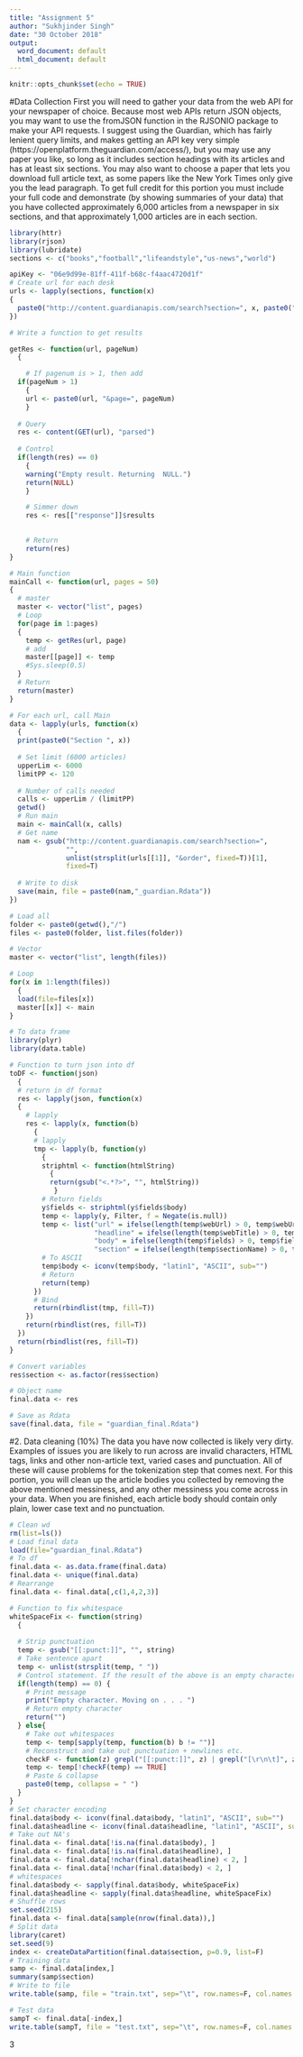 ```yaml
---
title: "Assignment 5"
author: "Sukhjinder Singh"
date: "30 October 2018"
output:
  word_document: default
  html_document: default
---
```


```r
knitr::opts_chunk$set(echo = TRUE)
```

#Data Collection
First you will need to gather your data from the web API for your newspaper of choice. Because most web APIs return JSON objects, you may want to use the fromJSON function in the RJSONIO package to make your API requests. I suggest using the Guardian, which has fairly lenient query limits, and makes getting an API key very simple (https://openplatform.theguardian.com/access/), but you may use any paper you like, so long as it includes section headings with its articles and has at least six sections. You may also want to choose a paper that lets you download full article text, as some papers like the New York Times only give you the lead paragraph. To get full credit for this portion you must include your full code and demonstrate (by showing summaries of your data) that you have collected approximately 6,000 articles from a newspaper in six sections, and that approximately 1,000 articles are in each section.


```r
library(httr)
library(rjson)
library(lubridate)
sections <- c("books","football","lifeandstyle","us-news","world")

apiKey <- "06e9d99e-81ff-411f-b68c-f4aac4720d1f"
# Create url for each desk
urls <- lapply(sections, function(x) 
{
  paste0("http://content.guardianapis.com/search?section=", x, paste0("&order-by=newest&show-fields=body&page-size=50&api-key=", apiKey))
})

# Write a function to get results

getRes <- function(url, pageNum) 
  {

    # If pagenum is > 1, then add
  if(pageNum > 1) 
    {
    url <- paste0(url, "&page=", pageNum)
    }  
  
  # Query
  res <- content(GET(url), "parsed")
  
  # Control
  if(length(res) == 0) 
    {
    warning("Empty result. Returning  NULL.")
    return(NULL)
    }

    # Simmer down
    res <- res[["response"]]$results
  

    # Return
    return(res)
}

# Main function
mainCall <- function(url, pages = 50)
{
  # master
  master <- vector("list", pages)
  # Loop
  for(page in 1:pages) 
  {
    temp <- getRes(url, page)
    # add
    master[[page]] <- temp
    #Sys.sleep(0.5)
  }
  # Return
  return(master)
}

# For each url, call Main
data <- lapply(urls, function(x) 
  { 
  print(paste0("Section ", x))
  
  # Set limit (6000 articles)
  upperLim <- 6000
  limitPP <- 120
  
  # Number of calls needed
  calls <- upperLim / (limitPP)
  getwd()
  # Run main
  main <- mainCall(x, calls)
  # Get name
  nam <- gsub("http://content.guardianapis.com/search?section=",
              "",
              unlist(strsplit(urls[[1]], "&order", fixed=T))[1],
              fixed=T)
  
  # Write to disk
  save(main, file = paste0(nam,"_guardian.Rdata"))
})

# Load all
folder <- paste0(getwd(),"/")
files <- paste0(folder, list.files(folder))

# Vector
master <- vector("list", length(files))

# Loop
for(x in 1:length(files))
  {
  load(file=files[x])
  master[[x]] <- main
}

# To data frame
library(plyr)
library(data.table)

# Function to turn json into df
toDF <- function(json)
  {
  # return in df format
  res <- lapply(json, function(x)
  {
    # lapply
    res <- lapply(x, function(b)
      {
      # lapply
      tmp <- lapply(b, function(y) 
        {
        striphtml <- function(htmlString) 
          {
          return(gsub("<.*?>", "", htmlString))
           }
        # Return fields
        y$fields <- striphtml(y$fields$body)
        temp <- lapply(y, Filter, f = Negate(is.null))
        temp <- list("url" = ifelse(length(temp$webUrl) > 0, temp$webUrl, NA),
                     "headline" = ifelse(length(temp$webTitle) > 0, temp$webTitle, NA),
                     "body" = ifelse(length(temp$fields) > 0, temp$fields, NA),
                     "section" = ifelse(length(temp$sectionName) > 0, temp$sectionName, NA))
        # To ASCII
        temp$body <- iconv(temp$body, "latin1", "ASCII", sub="")
        # Return
        return(temp)
      })
      # Bind
      return(rbindlist(tmp, fill=T))
    })
    return(rbindlist(res, fill=T))
  })
  return(rbindlist(res, fill=T))
}

# Convert variables
res$section <- as.factor(res$section)

# Object name
final.data <- res

# Save as Rdata
save(final.data, file = "guardian_final.Rdata")

```

#2. Data cleaning (10%)
The data you have now collected is likely very dirty. Examples of issues you are likely to run across are invalid characters, HTML tags, links and other non-article text, varied cases and punctuation. All of these will cause problems for the tokenization step that comes next. For this
portion, you will clean up the article bodies you collected by removing the above mentioned messiness, and any other messiness you come across in your data. When you are finished, each article body should contain only plain, lower case text and no punctuation. 

```r
# Clean wd
rm(list=ls())
# Load final data
load(file="guardian_final.Rdata")
# To df
final.data <- as.data.frame(final.data)
final.data <- unique(final.data)
# Rearrange
final.data <- final.data[,c(1,4,2,3)]

# Function to fix whitespace
whiteSpaceFix <- function(string) 
  {
  
  # Strip punctuation
  temp <- gsub("[[:punct:]]", "", string)
  # Take sentence apart
  temp <- unlist(strsplit(temp, " "))
  # Control statement. If the result of the above is an empty character, then return NULL
  if(length(temp) == 0) {
    # Print message
    print("Empty character. Moving on . . . ")
    # Return empty character
    return("")
  } else{
    # Take out whitespaces
    temp <- temp[sapply(temp, function(b) b != "")]
    # Reconstruct and take out punctuation + newlines etc.
    checkF <- function(z) grepl("[[:punct:]]", z) | grepl("[\r\n\t]", z)
    temp <- temp[!checkF(temp) == TRUE]
    # Paste & collapse
    paste0(temp, collapse = " ") 
  }
}
# Set character encoding
final.data$body <- iconv(final.data$body, "latin1", "ASCII", sub="")
final.data$headline <- iconv(final.data$headline, "latin1", "ASCII", sub="")
# Take out NA's
final.data <- final.data[!is.na(final.data$body), ]
final.data <- final.data[!is.na(final.data$headline), ]
final.data <- final.data[!nchar(final.data$headline) < 2, ]
final.data <- final.data[!nchar(final.data$body) < 2, ]
# whitespaces
final.data$body <- sapply(final.data$body, whiteSpaceFix)
final.data$headline <- sapply(final.data$headline, whiteSpaceFix)
# Shuffle rows
set.seed(215)
final.data <- final.data[sample(nrow(final.data)),]
# Split data
library(caret)
set.seed(9)
index <- createDataPartition(final.data$section, p=0.9, list=F)
# Training data
samp <- final.data[index,]
summary(samp$section)
# Write to file
write.table(samp, file = "train.txt", sep="\t", row.names=F, col.names = F, fileEncoding = 'UTF-8')

# Test data
sampT <- final.data[-index,]
write.table(sampT, file = "test.txt", sep="\t", row.names=F, col.names = F)

```

3